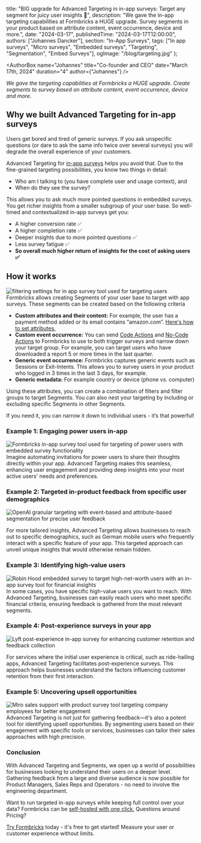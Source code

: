 
  title: "BIG upgrade for Advanced Targeting in in-app surveys: Target any segment for juicy user insights 🍐",
  description:
    "We gave the in-app targeting capabilities at Formbricks a HUGE upgrade. Survey segments in your product based on attribute content, event occurrence, device and more.",
  date: "2024-03-17",
  publishedTime: "2024-03-17T12:00:00",
  authors: ["Johannes Dancker"],
  section: "In-App Surveys",
  tags: ["In app surveys", "Micro surveys", "Embedded surveys", "Targeting", "Segmentation", "Embed Surveys"],
    ogImage: "/blog/targeting.jpg"
};

<div  className=" mb-4">
<ResponsiveEmbed
  src="https://www.youtube-nocookie.com/embed/0BQp6N4cXzU?si=lYi37T7s199Ci4LY"
  allowFullScreen
  className="rounded-lg w-full"
/>
</div>

<AuthorBox
  name="Johannes"
  title="Co-founder and CEO"
  date="March 17th, 2024"
  duration="4"
  author={"Johannes"}
/>

_We gave the targeting capabilities at Formbricks a HUGE upgrade. Create segments to survey based on attribute content, event occurrence, device and more._

## Why we built Advanced Targeting for in-app surveys
Users get bored and tired of generic surveys. If you ask unspecific questions (or dare to ask the same info twice over several surveys) you will degrade the overall experience of your customers. 

Advanced Targeting for [in-app surveys](/in-app-survey) helps you avoid that. Due to the fine-grained targeting possibilities, you know two things in detail: 

- Who am I talking to (you have complete user and usage context), and
- When do they see the survey?

This allows you to ask much more pointed questions in embedded surveys. You  get richer insights from a smaller subgroup of your user base. So well-timed and contextualized in-app surveys get you:

- A higher conversion rate ✅
- A higher completion rate ✅
- Deeper insights due to more pointed questions ✅
- Less survey fatigue ✅
- **So overall much higher return of insights for the cost of asking users ✅**

## How it works
<Image src={Filtering} alt="filtering settings for in app survey tool used for targeting users" className="w-full rounded-lg" />
Formbricks allows creating Segments of your user base to target with app surveys. These segments can be created based on the following criteria

- **Custom attributes and their content:** For example, the user has a payment method added or its email contains “amazon.com”. [Here's how to set attributes.](/docs/in-app-surveys/attributes)
- **Custom event occurrence:** You can send [Code Actions](/docs/in-app-surveys/actions#code-actions) and [No-Code Actions](/docs/in-app-surveys/actions#no-code-actions) to Formbricks to use to both trigger surveys and narrow down your target group. For example, you can target users who have downloaded a report 5 or more times in the last quarter.
- **Generic event occurrence:** Formbricks captures generic events such as Sessions or Exit-Intents. This allows you to survey users in your product who logged in 3 times in the last 3 days, for example.
- **Generic metadata:** For example country or device (phone vs. computer)

Using these attributes, you can create a combination of filters and filter groups to target Segments. You can also nest your targeting by including or excluding specific Segments in other Segments. 

If you need it, you can narrow it down to individual users - it’s that powerful!


### Example 1: Engaging power users in-app
<Image src={Formbricks} alt="Formbricks in-app survey tool used for targeting of power users with embedded survey functionality" className="w-full rounded-lg" />
Imagine automating invitations for power users to share their thoughts directly within your app. Advanced Targeting makes this seamless, enhancing user engagement and providing deep insights into your most active users' needs and preferences.

### Example 2: Targeted in-product feedback from specific user demographics
<Image src={OpenAI} alt="OpenAI granular targeting with event-based and attribute-based segmentation for precise user feedback" className="w-full rounded-lg" />

For more tailored insights, Advanced Targeting allows businesses to reach out to specific demographics, such as German mobile users who frequently interact with a specific feature of your app. This targeted approach can unveil unique insights that would otherwise remain hidden.

### Example 3: Identifying high-value users
<Image src={RH} alt="Robin Hood embedded survey to target high-net-worth users with an in-app survey tool for financial insights" className="w-full rounded-lg" />
In some cases, you have specific high-value users you want to reach. With Advanced Targeting, businesses can easily reach users who meet specific financial criteria, ensuring feedback is gathered from the most relevant segments.

### Example 4: Post-experience surveys in your app
<Image src={Lyft} alt="Lyft post-experience in-app survey for enhancing customer retention and feedback collection" className="w-full rounded-lg" />

For services where the initial user experience is critical, such as ride-hailing apps, Advanced Targeting facilitates post-experience surveys. This approach helps businesses understand the factors influencing customer retention from their first interaction.

### Example 5: Uncovering upsell opportunities
<Image src={Miro} alt="Miro sales support with product survey tool targeting company employees for better engagement" className="w-full rounded-lg" />
Advanced Targeting is not just for gathering feedback—it's also a potent tool for identifying upsell opportunities. By segmenting users based on their engagement with specific tools or services, businesses can tailor their sales approaches with high precision.

### Conclusion
With Advanced Targeting and Segments, we open up a world of possibilities for businesses looking to understand their users on a deeper level. Gathering feedback from a large and diverse audience is now possible for Product Managers, Sales Reps and Operators - no need to involve the engineering department. 

Want to run targeted in-app surveys while keeping full control over your data? Formbricks can be [self-hosted with one click.](/docs/self-hosting/production) Questions around Pricing?  

[Try Formbricks](https://app.formbricks.com/auth/signup) today - it's free to get started! Measure your user or customer experience without limits.


